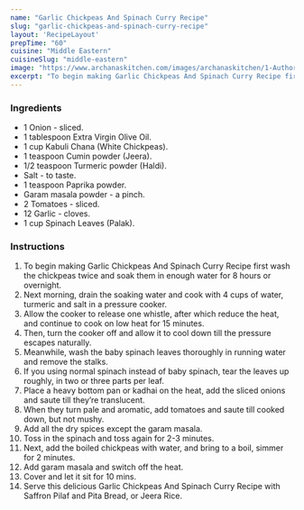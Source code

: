 ---
name: "Garlic Chickpeas And Spinach Curry Recipe"
slug: "garlic-chickpeas-and-spinach-curry-recipe"
layout: 'RecipeLayout'
prepTime: "60"
cuisine: "Middle Eastern"
cuisineSlug: "middle-eastern"
image: "https://www.archanaskitchen.com/images/archanaskitchen/1-Author/Monika_Manchanda/Garlic_Chickpeas__Spinach_Curry.jpg"
excerpt: "To begin making Garlic Chickpeas And Spinach Curry Recipe first wash the chickpeas twice and soak them in enough water for 8 hours or overnight"
---

### Ingredients

- 1 Onion - sliced.
- 1 tablespoon Extra Virgin Olive Oil.
- 1 cup Kabuli Chana (White Chickpeas).
- 1 teaspoon Cumin powder (Jeera).
- 1/2 teaspoon Turmeric powder (Haldi).
- Salt - to taste.
- 1 teaspoon Paprika powder.
- Garam masala powder - a pinch.
- 2 Tomatoes - sliced.
- 12 Garlic - cloves.
- 1 cup Spinach Leaves (Palak).

### Instructions

1. To begin making Garlic Chickpeas And Spinach Curry Recipe first wash the chickpeas twice and soak them in enough water for 8 hours or overnight.
1. Next morning, drain the soaking water and cook with 4 cups of water, turmeric and salt in a pressure cooker.
1. Allow the cooker to release one whistle, after which reduce the heat, and continue to cook on low heat for 15 minutes.
1. Then, turn the cooker off and allow it to cool down till the pressure escapes naturally.
1. Meanwhile, wash the baby spinach leaves thoroughly in running water and remove the stalks.
1. If you using normal spinach instead of baby spinach, tear the leaves up roughly, in two or three parts per leaf.
1. Place a heavy bottom pan or kadhai on the heat, add the sliced onions and saute till they’re translucent.
1. When they turn pale and aromatic, add tomatoes and saute till cooked down, but not mushy.
1. Add all the dry spices except the garam masala.
1. Toss in the spinach and toss again for 2-3 minutes.
1. Next, add the boiled chickpeas with water, and bring to a boil, simmer for 2 minutes.
1. Add garam masala and switch off the heat.
1. Cover and let it sit for 10 mins.
1. Serve this delicious Garlic Chickpeas And Spinach Curry Recipe with Saffron Pilaf and Pita Bread, or Jeera Rice.
